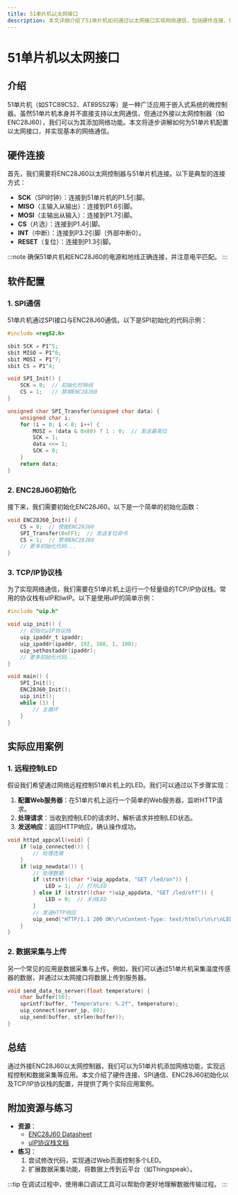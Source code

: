 ```yaml
---
title: 51单片机以太网接口
description: 本文详细介绍了51单片机如何通过以太网接口实现网络通信，包括硬件连接、协议栈配置以及实际应用案例。
---
```


# 51单片机以太网接口

## 介绍

51单片机（如STC89C52、AT89S52等）是一种广泛应用于嵌入式系统的微控制器。虽然51单片机本身并不直接支持以太网通信，但通过外接以太网控制器（如ENC28J60），我们可以为其添加网络功能。本文将逐步讲解如何为51单片机配置以太网接口，并实现基本的网络通信。

## 硬件连接

首先，我们需要将ENC28J60以太网控制器与51单片机连接。以下是典型的连接方式：

- **SCK**（SPI时钟）：连接到51单片机的P1.5引脚。
- **MISO**（主输入从输出）：连接到P1.6引脚。
- **MOSI**（主输出从输入）：连接到P1.7引脚。
- **CS**（片选）：连接到P1.4引脚。
- **INT**（中断）：连接到P3.2引脚（外部中断0）。
- **RESET**（复位）：连接到P1.3引脚。

:::note
确保51单片机和ENC28J60的电源和地线正确连接，并注意电平匹配。
:::

## 软件配置

### 1. SPI通信

51单片机通过SPI接口与ENC28J60通信。以下是SPI初始化的代码示例：

```c
#include <reg52.h>

sbit SCK = P1^5;
sbit MISO = P1^6;
sbit MOSI = P1^7;
sbit CS = P1^4;

void SPI_Init() {
    SCK = 0;  // 初始化时钟线
    CS = 1;   // 禁用ENC28J60
}

unsigned char SPI_Transfer(unsigned char data) {
    unsigned char i;
    for (i = 0; i < 8; i++) {
        MOSI = (data & 0x80) ? 1 : 0;  // 发送最高位
        SCK = 1;
        data <<= 1;
        SCK = 0;
    }
    return data;
}
```

### 2. ENC28J60初始化

接下来，我们需要初始化ENC28J60。以下是一个简单的初始化函数：

```c
void ENC28J60_Init() {
    CS = 0;  // 使能ENC28J60
    SPI_Transfer(0xFF);  // 发送复位命令
    CS = 1;  // 禁用ENC28J60
    // 更多初始化代码...
}
```

### 3. TCP/IP协议栈

为了实现网络通信，我们需要在51单片机上运行一个轻量级的TCP/IP协议栈。常用的协议栈有uIP和lwIP。以下是使用uIP的简单示例：

```c
#include "uip.h"

void uip_init() {
    // 初始化uIP协议栈
    uip_ipaddr_t ipaddr;
    uip_ipaddr(ipaddr, 192, 168, 1, 100);
    uip_sethostaddr(ipaddr);
    // 更多初始化代码...
}

void main() {
    SPI_Init();
    ENC28J60_Init();
    uip_init();
    while (1) {
        // 主循环
    }
}
```

## 实际应用案例

### 1. 远程控制LED

假设我们希望通过网络远程控制51单片机上的LED。我们可以通过以下步骤实现：

1. **配置Web服务器**：在51单片机上运行一个简单的Web服务器，监听HTTP请求。
2. **处理请求**：当收到控制LED的请求时，解析请求并控制LED状态。
3. **发送响应**：返回HTTP响应，确认操作成功。

```c
void httpd_appcall(void) {
    if (uip_connected()) {
        // 处理连接
    }
    if (uip_newdata()) {
        // 处理数据
        if (strstr((char *)uip_appdata, "GET /led/on")) {
            LED = 1;  // 打开LED
        } else if (strstr((char *)uip_appdata, "GET /led/off")) {
            LED = 0;  // 关闭LED
        }
        // 发送HTTP响应
        uip_send("HTTP/1.1 200 OK\r\nContent-Type: text/html\r\n\r\nLED Control OK", 50);
    }
}
```

### 2. 数据采集与上传

另一个常见的应用是数据采集与上传。例如，我们可以通过51单片机采集温度传感器的数据，并通过以太网接口将数据上传到服务器。

```c
void send_data_to_server(float temperature) {
    char buffer[50];
    sprintf(buffer, "Temperature: %.2f", temperature);
    uip_connect(server_ip, 80);
    uip_send(buffer, strlen(buffer));
}
```

## 总结

通过外接ENC28J60以太网控制器，我们可以为51单片机添加网络功能，实现远程控制和数据采集等应用。本文介绍了硬件连接、SPI通信、ENC28J60初始化以及TCP/IP协议栈的配置，并提供了两个实际应用案例。

## 附加资源与练习

- **资源**：
  - [ENC28J60 Datasheet](https://www.microchip.com/en-us/product/ENC28J60)
  - [uIP协议栈文档](https://www.icir.org/uip/)
- **练习**：
  1. 尝试修改代码，实现通过Web页面控制多个LED。
  2. 扩展数据采集功能，将数据上传到云平台（如Thingspeak）。

:::tip
在调试过程中，使用串口调试工具可以帮助你更好地理解数据传输过程。
:::